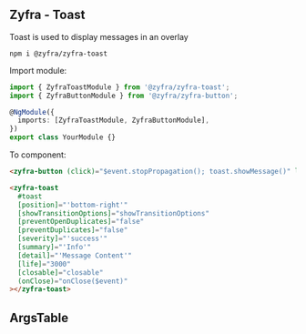 
## Zyfra - Toast

<Subtitle>Toast is used to display messages in an overlay</Subtitle>

```
npm i @zyfra/zyfra-toast
```

Import module:

```typescript
import { ZyfraToastModule } from '@zyfra/zyfra-toast';
import { ZyfraButtonModule } from '@zyfra/zyfra-button';

@NgModule({
  imports: [ZyfraToastModule, ZyfraButtonModule],
})
export class YourModule {}
```

To component:

```html
<zyfra-button (click)="$event.stopPropagation(); toast.showMessage()" label="for toast"></zyfra-button>

<zyfra-toast
  #toast
  [position]="'bottom-right'"
  [showTransitionOptions]="showTransitionOptions"
  [preventOpenDuplicates]="false"
  [preventDuplicates]="false"
  [severity]="'success'"
  [summary]="'Info'"
  [detail]="'Message Content'"
  [life]="3000"
  [closable]="closable"
  (onClose)="onClose($event)"
></zyfra-toast>
```

## ArgsTable

<ArgsTable of={ZyfraToastComponent} />
